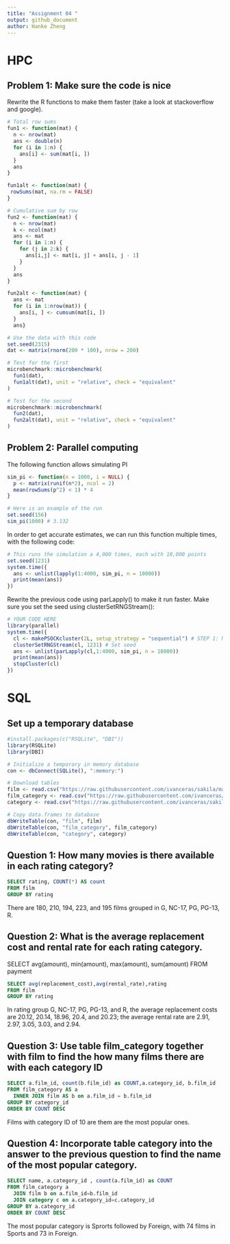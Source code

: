 ```yaml
---
title: "Assignment 04 "
output: github_document
author: Hanke Zheng
---
```


# HPC
## Problem 1: Make sure the code is nice
Rewrite the R functions to make them faster (take a look at stackoverflow and google).

```r
# Total row sums
fun1 <- function(mat) {
  n <- nrow(mat)
  ans <- double(n) 
  for (i in 1:n) {
    ans[i] <- sum(mat[i, ])
  }
  ans
}

fun1alt <- function(mat) {
 rowSums(mat, na.rm = FALSE)
}

# Cumulative sum by row
fun2 <- function(mat) {
  n <- nrow(mat)
  k <- ncol(mat)
  ans <- mat
  for (i in 1:n) {
    for (j in 2:k) {
      ans[i,j] <- mat[i, j] + ans[i, j - 1]
    }
  }
  ans
}

fun2alt <- function(mat) {
  ans <- mat
  for (i in 1:nrow(mat)) {
    ans[i, ] <- cumsum(mat[i, ])
  }
  ans}

# Use the data with this code
set.seed(2315)
dat <- matrix(rnorm(200 * 100), nrow = 200)

# Test for the first
microbenchmark::microbenchmark(
  fun1(dat),
  fun1alt(dat), unit = "relative", check = "equivalent"
)

# Test for the second
microbenchmark::microbenchmark(
  fun2(dat),
  fun2alt(dat), unit = "relative", check = "equivalent"
)
```
## Problem 2: Parallel computing
The following function allows simulating PI
```r
sim_pi <- function(n = 1000, i = NULL) {
  p <- matrix(runif(n*2), ncol = 2)
  mean(rowSums(p^2) < 1) * 4
}

# Here is an example of the run
set.seed(156)
sim_pi(1000) # 3.132
```

In order to get accurate estimates, we can run this function multiple times, with the following code:
```r
# This runs the simulation a 4,000 times, each with 10,000 points
set.seed(1231)
system.time({
  ans <- unlist(lapply(1:4000, sim_pi, n = 10000))
  print(mean(ans))
})
```


Rewrite the previous code using parLapply() to make it run faster. Make sure you set the seed using clusterSetRNGStream():
```r
# YOUR CODE HERE
library(parallel)
system.time({
  cl <- makePSOCKcluster(2L, setup_strategy = "sequential") # STEP 1: Make cluster
  clusterSetRNGStream(cl, 1231) # Set seed
  ans <- unlist(parLapply(cl,1:4000, sim_pi, n = 10000))
  print(mean(ans))
  stopCluster(cl)
})
```

# SQL
## Set up a temporary database
```r
#install.packages(c("RSQLite", "DBI"))
library(RSQLite)
library(DBI)

# Initialize a temporary in memory database
con <- dbConnect(SQLite(), ":memory:")

# Download tables
film <- read.csv("https://raw.githubusercontent.com/ivanceras/sakila/master/csv-sakila-db/film.csv")
film_category <- read.csv("https://raw.githubusercontent.com/ivanceras/sakila/master/csv-sakila-db/film_category.csv")
category <- read.csv("https://raw.githubusercontent.com/ivanceras/sakila/master/csv-sakila-db/category.csv")

# Copy data.frames to database
dbWriteTable(con, "film", film)
dbWriteTable(con, "film_category", film_category)
dbWriteTable(con, "category", category)

```


## Question 1: How many movies is there available in each rating category? 
```sql
SELECT rating, COUNT(*) AS count
FROM film
GROUP BY rating
```
There are 180, 210, 194, 223, and 195 films grouped in G, NC-17, PG, PG-13, R.

## Question 2: What is the average replacement cost and rental rate for each rating category.
SELECT avg(amount), min(amount), max(amount), sum(amount)
FROM payment
```sql
SELECT avg(replacement_cost),avg(rental_rate),rating
FROM film
GROUP BY rating
```
In rating group G, NC-17, PG, PG-13, and R, the average replacement costs are 20.12, 20.14, 18.96, 20.4, and 20.23; the average rental rate are 2.91, 2.97, 3.05, 3.03, and 2.94.

## Question 3: Use table film_category together with film to find the how many films there are with each category ID

```sql
SELECT a.film_id, count(b.film_id) as COUNT,a.category_id, b.film_id
FROM film_category AS a
  INNER JOIN film AS b on a.film_id = b.film_id
GROUP BY category_id
ORDER BY COUNT DESC 
```
Films with category ID of 10 are them are the most popular ones.

## Question 4: Incorporate table category into the answer to the previous question to find the name of the most popular category.


```sql
SELECT name, a.category_id , count(a.film_id) as COUNT
FROM film_category a 
  JOIN film b on a.film_id=b.film_id
  JOIN category c on a.category_id=c.category_id 
GROUP BY a.category_id
ORDER BY COUNT DESC
```

The most popular category is Sprorts followed by Foreign, with 74 films in Sports and 73 in Foreign.

